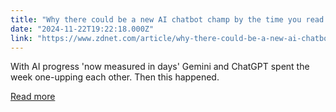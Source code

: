 ```yaml
---
title: "Why there could be a new AI chatbot champ by the time you read this"
date: "2024-11-22T19:22:18.000Z"
link: "https://www.zdnet.com/article/why-there-could-be-a-new-ai-chatbot-champ-by-the-time-you-read-this/"
---
```


With AI progress 'now measured in days' Gemini and ChatGPT spent the week one-upping each other. Then this happened.

[Read more](https://www.zdnet.com/article/why-there-could-be-a-new-ai-chatbot-champ-by-the-time-you-read-this/)
